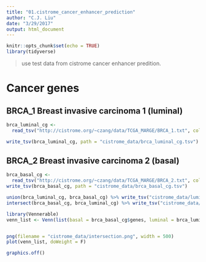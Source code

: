 ```yaml
---
title: "01.cistrome_cancer_enhancer_prediction"
author: "C.J. Liu"
date: "3/29/2017"
output: html_document
---
```


```r
knitr::opts_chunk$set(echo = TRUE)
library(tidyverse)
```

> use test data from cistrome cancer enhancer predition[](http://cistrome.org/CistromeCancer/TCGA_enhancer/).

# Cancer genes
## BRCA_1 Breast invasive carcinoma 1 (luminal) 
```r
brca_luminal_cg <- 
  read_tsv("http://cistrome.org/~czang/data/TCGA_MARGE/BRCA_1.txt", col_names = "genes")

write_tsv(brca_luminal_cg, path = "cistrome_data/brca_luminal_cg.tsv")

```
## BRCA_2 Breast invasive carcinoma 2 (basal)
```r
brca_basal_cg <-
  read_tsv("http://cistrome.org/~czang/data/TCGA_MARGE/BRCA_2.txt", col_names = "genes")
write_tsv(brca_basal_cg, path = "cistrome_data/brca_basal_cg.tsv")
```


```r
union(brca_luminal_cg, brca_basal_cg) %>% write_tsv("cistrome_data/luminal_basal_union.tsv")
intersect(brca_basal_cg, brca_luminal_cg) %>% write_tsv("cistrome_data/luminal_basal_intersect.tsv")

library(Vennerable)
venn_list <- Venn(list(basal = brca_basal_cg$genes, luminal = brca_luminal_cg$genes))


png(filename = "cistrome_data/intersection.png", width = 500)
plot(venn_list, doWeight = F)

graphics.off()
```


